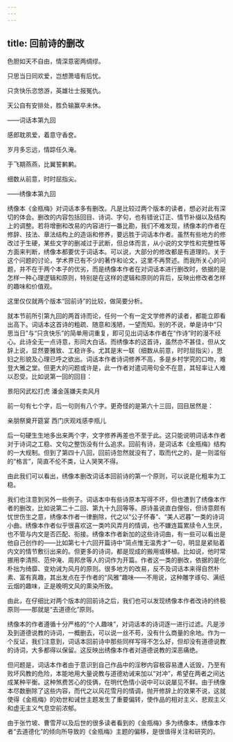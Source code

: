 ```yaml
---
---
---
```

title: 回前诗的删改
---




色胆如天不自由，情深意密两绸缪。

只思当日同欢爱，岂想萧墙有后忧。

只贪快乐恣悠游，英雄壮士报冤仇。

天公自有安排处，胜负输赢卒未休。

——词话本第九回

感郎耽夙爱，着意守香奁。

岁月多忘远，情踪任久淹。

于飞期燕燕，比翼誓鹣鹣。

细数从前意，时时屈指尖。

——绣像本第九回

绣像本《金瓶梅》对词话本多有删改。凡是比较过两个版本的读者，想必对此有深切的体会。删改的内容包括回目、诗词、字句，也有错讹订正、情节补缀以及结构上的调整。若将增删和改易的内容进行一番比勘，我们不难发现，绣像本的作者在修辞、技法、章法结构上的造诣和修养，要远胜于词话本作者。虽然有些地方的修改过于生硬，某些文字的删减过于武断，但总体而言，从小说的文学性和完整性等方面来判断，绣像本都要优于词话本。可以说，大部分的修改都是有道理的。关于这个问题的讨论，学术界已有不少的著作和论文，这里不再赘述。而我所关心的问题，并不在于两个本子的优劣，而是绣像本作者在对词话本进行删改时，依据的是怎样一种心理逻辑和原则，特别是在这样的逻辑和原则的背后，反映出修改者怎样的趣味和价值观。

这里仅仅就两个版本“回前诗”的比较，做简要分析。

就本节前所引第九回的两首诗而论，任何一个有一定文学修养的读者，都能立即看出高下。词话本这首诗的粗疏、随意和浅陋，一望而知。别的不说，单是诗中“只思当日”与“只贪快乐”的简单用词重复，即可见出词话本作者在“作诗”时的漫不经心。此诗全无一点诗意，形同大白话。而绣像本的这首诗，虽然亦不甚佳，但从文辞上说，显然要雅致、工稳许多。尤其是末一联（细数从前意，时时屈指尖），思妇之形貌及心理已呼之欲出。词话本作者诗词修养不高，多是乡村学究的口吻，难登大雅之堂。但更大的问题或许是，此一作者对遣词用句全不在意，其轻率让人难以忍受。比如说第一回的回目：

景阳冈武松打虎 潘金莲嫌夫卖风月

前一句有七个字，后一句则有八个字。更奇怪的是第六十三回，回目居然是：

亲朋祭奠开筵宴 西门庆观戏感李瓶儿

后一句硬生生地多出来两个字，文字修养再差也不至于此。这只能说明词话本作者对于诗词之工稳、文句之整饬没有什么追求。回前有诗，是词话本《金瓶梅》结构的一大规制。但到了第四十八回，回前诗忽然就没有了，取而代之的，是一则滥俗的“格言”，简直不伦不类，让人哭笑不得。

由此我们可以看出，绣像本删改词话本回前诗的第一个原则，可以说是化粗率为工稳。

我们也注意到另外一些例子。词话本中有些诗原本写得不坏，但也遭到了绣像本作者的删改，比如说第二十二回、第九十九回等等。原诗虽说直白俚俗，但诗意颇有忧世伤生之意，绣像本作者一律删除，代之以“公子怀春”、“美人迟暮”一类的诗词小曲。绣像本作者似乎很喜欢这一类吟风弄月的情调，也不嫌连篇累牍令人生厌，也不管与内文是否匹配、衔接。绣像本作者新加的这些诗词曲，有一些可以看出是他自己创作的——比如第七十六回开篇诗中“简点惟无温秀才”一句，明显是紧贴着内文的情节敷衍出来的。但更多的诗词，都是现成的搬用或移植。比如说，他时常挪用李清照、范仲淹、周邦彦等人的词作为开篇。作者这一类的删改，依据的是化朴拙为绮靡、变劝诫为风月的原则。很多地方的改易，反不及词话本来得自然朴素、富有真趣，其出发点在于作者的“风雅”趣味——不用说，这种雕字琢句、满纸云烟的趣味，正是晚明文风的熏染所致。

由此，在仔细比对两个版本的回前诗之后，我们也可以发现绣像本作者改诗的终极原则——那就是“去道德化”原则。

绣像本的作者遵循十分严格的“个人趣味”，对词话本的诗词逐一进行过滤。凡是涉及到道德说教的诗词，一概删去，可以说一丝不苟，没有什么商量的余地。作为一个反证，我们注意到，词话本回前诗中那些同样写得不怎么好，但却没有道德说教的诗词，大多都得以保留。这反映出绣像本作者对道德说教的深恶痛绝。

但问题是，词话本作者由于意识到自己作品中的淫秽内容极容易遭人诋毁，乃至有败坏风教的危险，本能地用大量说教与道德劝诫来加以“对冲”，希望在两者之间达成某种平衡。这种煞费苦心的伎俩，在明代色情小说中可以说屡见不鲜。由于绣像本尽数删除了这些内容，而代之以风花雪月的情调，抛开修辞上的效果不说，这就使得《金瓶梅》的劝世和诫世主题发生了重要偏转，使作品的相对主义、悲观主义和虚无主义气息空前浓郁。

由于张竹坡、曹雪芹以及后世的很多读者看到的《金瓶梅》多为绣像本，绣像本作者“去道德化”的倾向所导致的《金瓶梅》主题的偏移，是很值得关注和研究的。